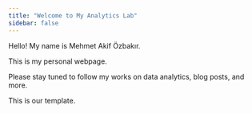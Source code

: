 ```yaml
---
title: "Welcome to My Analytics Lab"
sidebar: false 
---
```


Hello! My name is Mehmet Akif Özbakır.

This is my personal webpage.

Please stay tuned to follow my works on data analytics, blog posts, and more.

This is our template.
